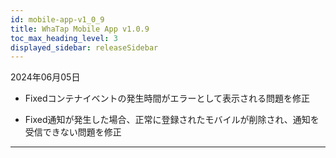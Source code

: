 ```yaml
---
id: mobile-app-v1_0_9
title: WhaTap Mobile App v1.0.9
toc_max_heading_level: 3
displayed_sidebar: releaseSidebar
---
```


2024年06月05日

- <Status>Fixed</Status>コンテナイベントの発生時間がエラーとして表示される問題を修正

- <Status>Fixed</Status>通知が発生した場合、正常に登録されたモバイルが削除され、通知を受信できない問題を修正

---


<Downloadapp />

